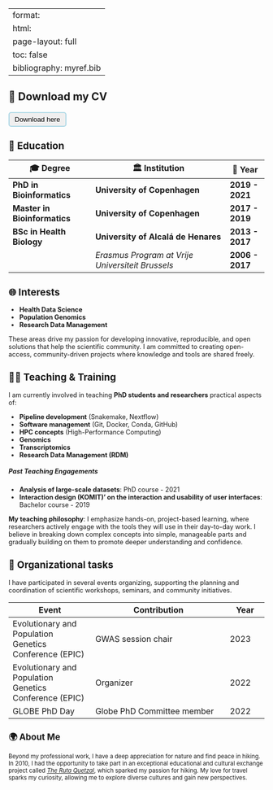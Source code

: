
---
format: 
    html:
        page-layout: full
        toc: false
bibliography: myref.bib
---

## 📄 **Download my CV**

<a href="./ARMCV.pdf" download="ARMCV.pdf"> 
    <button style="border: 2px solid lightblue; padding: 5px 10px; border-radius: 5px;">
    Download here
    </button>
</a>


<div style="font-size: 0.9em;">
## 📘 **Education**
| 🎓 **Degree**              | 🏛️ **Institution**                          | 📅 **Year** |
|----------------------------|---------------------------------------------|-------------|
| **PhD in Bioinformatics** | **University of Copenhagen** | **2019 - 2021** |
| **Master in Bioinformatics**    | **University of Copenhagen**             | **2017 - 2019** |
| **BSc in Health Biology**       | **University of Alcalá de Henares**       | **2013 - 2017** |
|                             | *Erasmus Program at Vrije Universiteit Brussels* | **2006 - 2017** |
<div>

## 🌐 **Interests**
- **Health Data Science**  
- **Population Genomics**  
- **Research Data Management**  

These areas drive my passion for developing innovative, reproducible, and open solutions that help the scientific community. I am committed to creating open-access, community-driven projects where knowledge and tools are shared freely.


## 🧑‍🏫 **Teaching & Training**

I am currently involved in teaching **PhD students and researchers** practical aspects of:  

- **Pipeline development** (Snakemake, Nextflow)  
- **Software management** (Git, Docker, Conda, GitHub)  
- **HPC concepts** (High-Performance Computing)  
- **Genomics**  
- **Transcriptomics**
- **Research Data Management (RDM)**  

#####  Past Teaching Engagements

- **Analysis of large-scale datasets**: PhD course - 2021
- **Interaction design (KOMIT)’ on the interaction and usability of user interfaces**: Bachelor course - 2019 

**My teaching philosophy**: I emphasize hands-on, project-based learning, where researchers actively engage with the tools they will use in their day-to-day work. I believe in breaking down complex concepts into simple, manageable parts and gradually building on them to promote deeper understanding and confidence.

## 🤝 Organizational tasks 

I have participated in several events organizing, supporting the planning and coordination of scientific workshops, seminars, and community initiatives.

<div style="font-size: 0.9em;">
|  Event|	 Contribution| Year|
|----------------------------|---------------------------------------------|-------------|
| Evolutionary and Population Genetics Conference (EPIC) | GWAS session chair | 2023 |
| Evolutionary and Population Genetics Conference (EPIC) | Organizer  | 2022 |
| GLOBE PhD Day | Globe PhD Committee member | 2022 | 
<div>

## 🌍 **About Me**
Beyond my professional work, I have a deep appreciation for nature and find peace in hiking. In 2010, I had the opportunity to take part in an exceptional educational and cultural exchange project called [*The Ruta Quetzal*](https://www.rutaquetzal.com/), which sparked my passion for hiking. My love for travel sparks my curiosity, allowing me to explore diverse cultures and gain new perspectives.

